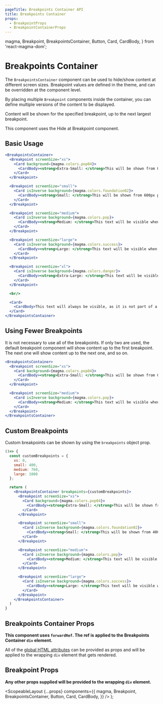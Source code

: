 ```yaml
---
pageTitle: Breakpoints Container API
title: Breakpoints Container
props:
  - BreakpointProps
  - BreakpointContainerProps
---
```


  magma,
  Breakpoint,
  BreakpointsContainer,
  Button,
  Card,
  CardBody,
} from 'react-magma-dom';

# Breakpoints Container

The `BreakpointsContainer` component can be used to hide/show content at different screen sizes. Breakpoint values are defined in the theme, and can be overridden at the component level.

By placing multiple `Breakpoint` components inside the container, you can define multiple versions of the content to be displayed.

Content will be shown for the specified breakpoint, up to the next largest breakpoint.

This component uses the <Link to="/api/hide-at-breakpoint/">Hide at Breakpoint</Link> component.

## Basic Usage

```.jsx
<BreakpointsContainer>
  <Breakpoint screenSize="xs">
    <Card background={magma.colors.pop04}>
      <CardBody><strong>Extra-Small: </strong>This will be shown from 0 pixels, up to 599px.</CardBody>
    </Card>
  </Breakpoint>

  <Breakpoint screenSize="small">
    <Card isInverse background={magma.colors.foundation02}>
      <CardBody><strong>Small: </strong>This will be shown from 600px pixels up to 767px.</CardBody>
    </Card>
  </Breakpoint>

  <Breakpoint screenSize="medium">
    <Card isInverse background={magma.colors.pop}>
      <CardBody><strong>Medium: </strong>This text will be visible when the browser width is 768px and up to 1023px.</CardBody>
    </Card>
  </Breakpoint>

  <Breakpoint screenSize="large">
    <Card isInverse background={magma.colors.success}>
      <CardBody><strong>Large: </strong>This text will be visible when the browser width is 1024px and to 1199px.</CardBody>
    </Card>
  </Breakpoint>

  <Breakpoint screenSize="xl">
    <Card isInverse background={magma.colors.danger}>
      <CardBody><strong>Extra-Large: </strong>This text will be visible when the browser width is 1200px and greater.</CardBody>
    </Card>
  </Breakpoint>

  <br/>

  <Card>
    <CardBody>This text will always be visible, as it is not part of a breakpoint.</CardBody>
  </Card>
</BreakpointsContainer>
```

## Using Fewer Breakpoints

It is not necessary to use all of the breakpoints. If only two are used, the default breakpoint component will show content up to the first breakpoint. The next one will show content up to the next one, and so on.

```.jsx
<BreakpointsContainer>
  <Breakpoint screenSize="xs">
    <Card background={magma.colors.pop04}>
      <CardBody><strong>Extra-Small: </strong>This will be shown from 0 pixels, up to 959px.</CardBody>
    </Card>
  </Breakpoint>

  <Breakpoint screenSize="medium">
    <Card isInverse background={magma.colors.pop}>
      <CardBody><strong>Medium: </strong>This text will be visible when the browser width is 960px and larger.</CardBody>
    </Card>
  </Breakpoint>
</BreakpointsContainer>
```

## Custom Breakpoints

Custom breakpoints can be shown by using the `breakpoints` object prop.

```.jsx
()=> {
  const customBreakpoints = {
    xs: 0,
    small: 400,
    medium: 760,
    large: 1080
  };

  return (
    <BreakpointsContainer breakpoints={customBreakpoints}>
      <Breakpoint screenSize="xs">
        <Card background={magma.colors.pop04}>
          <CardBody><strong>Extra-Small: </strong>This will be shown from 0 pixels, up to 499px.</CardBody>
        </Card>
      </Breakpoint>

      <Breakpoint screenSize="small">
        <Card isInverse background={magma.colors.foundation02}>
          <CardBody><strong>Small: </strong>This will be shown from 400px pixels up to 759px.</CardBody>
        </Card>
      </Breakpoint>

      <Breakpoint screenSize="medium">
        <Card isInverse background={magma.colors.pop}>
          <CardBody><strong>Medium: </strong>This text will be visible when the browser width is 760px and up to 1079px.</CardBody>
        </Card>
      </Breakpoint>

      <Breakpoint screenSize="large">
        <Card isInverse background={magma.colors.success}>
          <CardBody><strong>Large: </strong>This text will be visible when the browser width is 1080px and greater.</CardBody>
        </Card>
      </Breakpoint>
    </BreakpointsContainer>
  )
}
```

## Breakpoints Container Props

**This component uses `forwardRef`. The ref is applied to the Breakpoints Container `div` element.**

All of the [global HTML attributes](https://developer.mozilla.org/en-US/docs/Web/HTML/Global_attributes) can be provided as props and will be applied to the wrapping `div` element that gets rendered.

<BreakpointContainerProps />

## Breakpoint Props

**Any other props supplied will be provided to the wrapping `div` element.**

<BreakpointProps />

  <ScopeableLayout
    {...props}
    components={{
      magma,
      Breakpoint,
      BreakpointsContainer,
      Button,
      Card,
      CardBody,
    }}
  />
);
